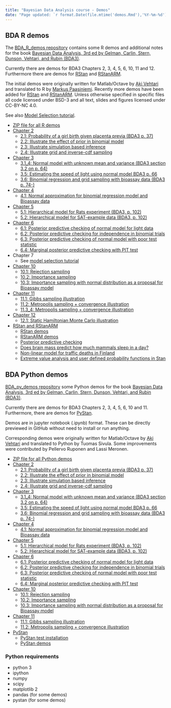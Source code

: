 ```yaml
---
title: "Bayesian Data Analysis course - Demos"
date: "Page updated: `r format.Date(file.mtime('demos.Rmd'),'%Y-%m-%d')`"
---
```


## BDA R demos

The [BDA_R_demos repository](https://github.com/avehtari/BDA_R_demos) contains some R demos and additional notes for the book [Bayesian Data
Analysis, 3rd ed by Gelman, Carlin, Stern, Dunson, Vehtari, and Rubin (BDA3)](http://www.stat.columbia.edu/~gelman/book/).

Currently there are demos for BDA3 Chapters 2, 3, 4, 5, 6, 10, 11 and 12.
Furthermore there are demos for
[RStan](https://github.com/stan-dev/rstan) and
[RStanARM](https://github.com/stan-dev/rstanarm).

The initial demos were originally written for Matlab/Octave by [Aki
Vehtari](http://users.aalto.fi/~ave/) and translated to R by [Markus
Paasiniemi](https://github.com/paasim). Recently more demos have been
added for [RStan](http://avehtari.github.io/BDA_R_demos/demos_rstan/rstan_demo.html)
and [RStanARM](http://avehtari.github.io/BDA_R_demos/demos_rstan/rstanarm_demo.html).
Unless otherwise specified in specific files all code licensed
under BSD-3 and all text, slides and figures licensed under CC-BY-NC 4.0.

See also [Model Selection tutorial](https://avehtari.github.io/modelselection/).

- [ZIP file for all R demos](https://codeload.github.com/avehtari/BDA_R_demos/zip/master)
- [Chapter 2](https://avehtari.github.io/BDA_R_demos/demos_ch2/)
    - [2.1: Probability of a girl birth given placenta previa (BDA3 p. 37)](https://avehtari.github.io/BDA_R_demos/demos_ch2/demo2_1.html)
    - [2.2: Illustrate the effect of prior in binomial model](https://avehtari.github.io/BDA_R_demos/demos_ch2/demo2_2.html)
    - [2.3: Illustrate simulation based inference](https://avehtari.github.io/BDA_R_demos/demos_ch2/demo2_3.html)
    - [2.4: Illustrate grid and inverse-cdf sampling](https://avehtari.github.io/BDA_R_demos/demos_ch2/demo2_4.html)
- [Chapter 3](https://avehtari.github.io/BDA_R_demos/demos_ch3)
    - [3.1_4: Normal model with unknown mean and variance (BDA3 section 3.2 on p. 64)](https://avehtari.github.io/BDA_R_demos/demos_ch3/demo3_1_4.html)
    - [3.5: Estimating the speed of light using normal model BDA3 p. 66](https://avehtari.github.io/BDA_R_demos/demos_ch3/demo3_5.html)
    - [3.6: Binomial regression and grid sampling with bioassay data (BDA3 p. 74-)](https://avehtari.github.io/BDA_R_demos/demos_ch3/demo3_6.html)
- [Chapter 4](https://avehtari.github.io/BDA_R_demos/demos_ch4)
    - [4.1: Normal approximation for binomial regression model and Bioassay data](https://avehtari.github.io/BDA_R_demos/demos_ch4/demo4_1.html)
- [Chapter 5](https://avehtari.github.io/BDA_R_demos/demos_ch5)
    - [5.1: Hierarchical model for Rats experiment (BDA3, p. 102)](https://avehtari.github.io/BDA_R_demos/demos_ch5/demo5_1.html)
    - [5.2: Hierarchical model for SAT-example data (BDA3, p. 102)](https://avehtari.github.io/BDA_R_demos/demos_ch5/demo5_2.html)
- [Chapter 6](https://avehtari.github.io/BDA_R_demos/demos_ch6)
    - [6.1: Posterior predictive checking of normal model for light data](https://avehtari.github.io/BDA_R_demos/demos_ch6/demo6_1.html)
    - [6.2: Posterior predictive checking for independence in binomial trials](https://avehtari.github.io/BDA_R_demos/demos_ch6/demo6_2.html)
    - [6.3: Posterior predictive checking of normal model with poor test statistic](https://avehtari.github.io/BDA_R_demos/demos_ch6/demo6_3.html)
    - [6.4: Marginal posterior predictive checking with PIT test](https://avehtari.github.io/BDA_R_demos/demos_ch6/demo6_4.html)
- Chapter 7
    - See [model selection tutorial](https://github.com/avehtari/modelselection_tutorial)
- [Chapter 10](https://avehtari.github.io/BDA_R_demos/demos_ch10)
    - [10.1: Rejection sampling](https://avehtari.github.io/BDA_R_demos/demos_ch10/demo10_1.html)
    - [10.2: Importance sampling](https://avehtari.github.io/BDA_R_demos/demos_ch10/demo10_2.html)
    - [10.3: Importance sampling with normal distribution as a proposal for Bioassay model](https://avehtari.github.io/BDA_R_demos/demos_ch10/demo10_3.html)
- [Chapter 11](https://avehtari.github.io/BDA_R_demos/demos_ch11)
    - [11.1: Gibbs sampling illustration](https://avehtari.github.io/BDA_R_demos/demos_ch11/demo11_1.html)
    - [11.2: Metropolis sampling + convergence illustration](https://avehtari.github.io/BDA_R_demos/demos_ch11/demo11_2.html)
    - [11.3_4: Metropolis sampling + convergence illustration](https://avehtari.github.io/BDA_R_demos/demos_ch11/demo11_3_4.html)
- [Chapter 12](https://avehtari.github.io/BDA_R_demos/demos_ch12)
    - [12.1: Static Hamiltonian Monte Carlo illustration](https://avehtari.github.io/BDA_R_demos/demos_ch12/demo12_1.html)
- [RStan and RStanARM](https://avehtari.github.io/BDA_R_demos/demos_rstan)
    - [RStan demos](http://avehtari.github.io/BDA_R_demos/demos_rstan/rstan_demo.html)
    - [RStanARM demos](http://avehtari.github.io/BDA_R_demos/demos_rstan/rstanarm_demo.html)
    - [Posterior predictive checking](http://avehtari.github.io/BDA_R_demos/demos_rstan/ppc/poisson-ppc.html)
    - [Does brain mass predict how much mammals sleep in a day?](http://avehtari.github.io/BDA_R_demos/demos_rstan/sleep.html)
    - [Non-linear model for traffic deaths in Finland](http://avehtari.github.io/BDA_R_demos/demos_rstan/trafficdeaths.html)
    - [Extreme value analysis and user defined probability functions in Stan](http://mc-stan.org/users/documentation/case-studies/gpareto_functions.html)

## BDA Python demos

[BDA_py_demos repository](https://github.com/avehtari/BDA_py_demos) some Python demos for the book [Bayesian Data
Analysis, 3rd ed by Gelman, Carlin, Stern, Dunson, Vehtari, and Rubin (BDA3)](http://www.stat.columbia.edu/~gelman/book/).

Currently there are demos for BDA3 Chapters 2, 3, 4, 5, 6, 10 and 11. Furthermore, there are demos for [PyStan](https://github.com/stan-dev/pystan).

Demos are in jupyter notebook (.ipynb) format. These can be directly previewed in GitHub without need to install or run anything.

Corresponding demos were originally written for Matlab/Octave by [Aki Vehtari](http://users.aalto.fi/~ave/) and translated to Python by Tuomas Sivula. Some improvements were contributed by Pellervo Ruponen and Lassi Meronen.


- [ZIP file for all Python demos](https://codeload.github.com/avehtari/BDA_py_demos/zip/master)
- [Chapter 2](https://github.com/avehtari/BDA_py_demos/tree/master/demos_ch2)
    - [2.1: Probability of a girl birth given placenta previa (BDA3 p. 37)](https://github.com/avehtari/BDA_py_demos/blob/master/demos_ch2/demo2_1.ipynb)
    - [2.2: Illustrate the effect of prior in binomial model](https://github.com/avehtari/BDA_py_demos/blob/master/demos_ch2/demo2_2.ipynb)
    - [2.3: Illustrate simulation based inference](https://github.com/avehtari/BDA_py_demos/blob/master/demos_ch2/demo2_3.ipynb)
    - [2.4: Illustrate grid and inverse-cdf sampling](https://github.com/avehtari/BDA_py_demos/blob/master/demos_ch2/demo2_4.ipynb)
- [Chapter 3](https://github.com/avehtari/BDA_py_demos/tree/master/demos_ch3)
    - [3.1_4: Normal model with unknown mean and variance (BDA3 section 3.2 on p. 64)](https://github.com/avehtari/BDA_py_demos/blob/master/demos_ch3/demo3_1-4.ipynb)
    - [3.5: Estimating the speed of light using normal model BDA3 p. 66](https://github.com/avehtari/BDA_py_demos/blob/master/demos_ch3/demo3_5.ipynb)
    - [3.6: Binomial regression and grid sampling with bioassay data (BDA3 p. 74-)](https://github.com/avehtari/BDA_py_demos/blob/master/demos_ch3/demo3_6.ipynb)
- [Chapter 4](https://github.com/avehtari/BDA_py_demos/blob/master/demos_ch4)
    - [4.1: Normal approximation for binomial regression model and Bioassay data](https://github.com/avehtari/BDA_py_demos/blob/master/demos_ch4/demo4_1.ipynb)
- [Chapter 5](https://github.com/avehtari/BDA_py_demos/tree/master/demos_ch5)
    - [5.1: Hierarchical model for Rats experiment (BDA3, p. 102)](https://github.com/avehtari/BDA_py_demos/tree/master/demos_ch5/demo5_1.ipynb)
    - [5.2: Hierarchical model for SAT-example data (BDA3, p. 102)](https://github.com/avehtari/BDA_py_demos/tree/master/demos_ch5/demo5_2.ipynb)
- [Chapter 6](https://github.com/avehtari/BDA_py_demos/tree/master/demos_ch6)
    - [6.1: Posterior predictive checking of normal model for light data](https://github.com/avehtari/BDA_py_demos/tree/master/demos_ch6/demo6_1.ipynb)
    - [6.2: Posterior predictive checking for independence in binomial trials](https://github.com/avehtari/BDA_py_demos/tree/master/demos_ch6/demo6_2.ipynb)
    - [6.3: Posterior predictive checking of normal model with poor test statistic](https://github.com/avehtari/BDA_py_demos/tree/master/demos_ch6/demo6_3.ipynb)
    - [6.4: Marginal posterior predictive checking with PIT test](https://github.com/avehtari/BDA_py_demos/tree/master/demos_ch6/demo6_4.ipynb)
- [Chapter 10](https://github.com/avehtari/BDA_py_demos/tree/master/demos_ch10)
    - [10.1: Rejection sampling](https://github.com/avehtari/BDA_py_demos/tree/master/demos_ch10/demo10_1.ipynb)
    - [10.2: Importance sampling](https://github.com/avehtari/BDA_py_demos/tree/master/demos_ch10/demo10_2.ipynb)
    - [10.3: Importance sampling with normal distribution as a proposal for Bioassay model](https://github.com/avehtari/BDA_py_demos/tree/master/demos_ch10/demo10_3.ipynb)
- [Chapter 11](https://github.com/avehtari/BDA_py_demos/tree/master/demos_ch11)
    - [11.1: Gibbs sampling illustration](https://github.com/avehtari/BDA_py_demos/tree/master/demos_ch11/demo11_1.ipynb)
    - [11.2: Metropolis sampling + convergence illustration](https://github.com/avehtari/BDA_py_demos/tree/master/demos_ch11/demo11_2.ipynb)
- [PyStan](https://github.com/avehtari/BDA_py_demos/tree/master/demos_pystan)
    - [PyStan test installation](https://github.com/avehtari/BDA_py_demos/blob/master/demos_pystan/PyStan_test_installation.ipynb)
    - [PyStan demos](https://github.com/avehtari/BDA_py_demos/blob/master/demos_pystan/pystan_demo.ipynb)


### Python requirements

- python 3
- ipython
- numpy
- scipy
- matplotlib 2
- pandas (for some demos)
- pystan (for some demos)
